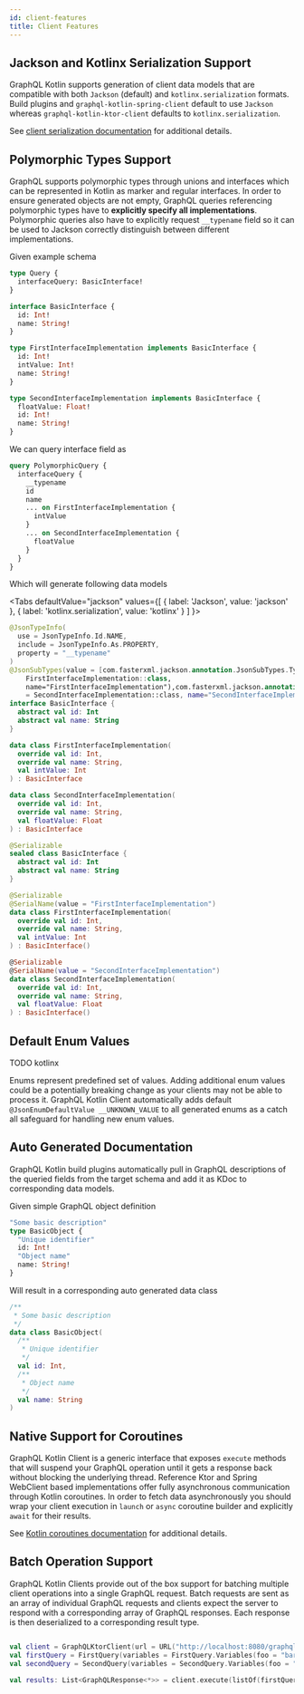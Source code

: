 ```yaml
---
id: client-features
title: Client Features
---
```



## Jackson and Kotlinx Serialization Support

GraphQL Kotlin supports generation of client data models that are compatible with both `Jackson` (default) and `kotlinx.serialization`
formats. Build plugins and `graphql-kotlin-spring-client` default to use `Jackson` whereas `graphql-kotlin-ktor-client`
defaults to `kotlinx.serialization`.

See [client serialization documentation](./client-serialization.mdx) for additional details.

## Polymorphic Types Support

GraphQL supports polymorphic types through unions and interfaces which can be represented in Kotlin as marker and
regular interfaces. In order to ensure generated objects are not empty, GraphQL queries referencing polymorphic types
have to **explicitly specify all implementations**. Polymorphic queries also have to explicitly request `__typename`
field so it can be used to Jackson correctly distinguish between different implementations.

Given example schema

```graphql
type Query {
  interfaceQuery: BasicInterface!
}

interface BasicInterface {
  id: Int!
  name: String!
}

type FirstInterfaceImplementation implements BasicInterface {
  id: Int!
  intValue: Int!
  name: String!
}

type SecondInterfaceImplementation implements BasicInterface {
  floatValue: Float!
  id: Int!
  name: String!
}
```

We can query interface field as

```graphql
query PolymorphicQuery {
  interfaceQuery {
    __typename
    id
    name
    ... on FirstInterfaceImplementation {
      intValue
    }
    ... on SecondInterfaceImplementation {
      floatValue
    }
  }
}
```

Which will generate following data models

<Tabs
  defaultValue="jackson"
  values={[
    { label: 'Jackson', value: 'jackson' },
    { label: 'kotlinx.serialization', value: 'kotlinx' }
  ]
}>

<TabItem value="jackson">

```kotlin
@JsonTypeInfo(
  use = JsonTypeInfo.Id.NAME,
  include = JsonTypeInfo.As.PROPERTY,
  property = "__typename"
)
@JsonSubTypes(value = [com.fasterxml.jackson.annotation.JsonSubTypes.Type(value =
    FirstInterfaceImplementation::class,
    name="FirstInterfaceImplementation"),com.fasterxml.jackson.annotation.JsonSubTypes.Type(value
    = SecondInterfaceImplementation::class, name="SecondInterfaceImplementation")])
interface BasicInterface {
  abstract val id: Int
  abstract val name: String
}

data class FirstInterfaceImplementation(
  override val id: Int,
  override val name: String,
  val intValue: Int
) : BasicInterface

data class SecondInterfaceImplementation(
  override val id: Int,
  override val name: String,
  val floatValue: Float
) : BasicInterface
```

</TabItem>
<TabItem value="kotlinx">

```kotlin
@Serializable
sealed class BasicInterface {
  abstract val id: Int
  abstract val name: String
}

@Serializable
@SerialName(value = "FirstInterfaceImplementation")
data class FirstInterfaceImplementation(
  override val id: Int,
  override val name: String,
  val intValue: Int
) : BasicInterface()

@Serializable
@SerialName(value = "SecondInterfaceImplementation")
data class SecondInterfaceImplementation(
  override val id: Int,
  override val name: String,
  val floatValue: Float
) : BasicInterface()
```

</TabItem>
</Tabs>

## Default Enum Values

TODO kotlinx

Enums represent predefined set of values. Adding additional enum values could be a potentially breaking change as your
clients may not be able to process it. GraphQL Kotlin Client automatically adds default `@JsonEnumDefaultValue __UNKNOWN_VALUE`
to all generated enums as a catch all safeguard for handling new enum values.

## Auto Generated Documentation

GraphQL Kotlin build plugins automatically pull in GraphQL descriptions of the queried fields from the target schema and
add it as KDoc to corresponding data models.

Given simple GraphQL object definition

```graphql
"Some basic description"
type BasicObject {
  "Unique identifier"
  id: Int!
  "Object name"
  name: String!
}
```

Will result in a corresponding auto generated data class

```kotlin
/**
 * Some basic description
 */
data class BasicObject(
  /**
   * Unique identifier
   */
  val id: Int,
  /**
   * Object name
   */
  val name: String
)
```

## Native Support for Coroutines

GraphQL Kotlin Client is a generic interface that exposes `execute` methods that will suspend your GraphQL operation until
it gets a response back without blocking the underlying thread. Reference Ktor and Spring WebClient based implementations
offer fully asynchronous communication through Kotlin coroutines. In order to fetch data asynchronously you should wrap
your client execution in `launch` or `async` coroutine builder and explicitly `await` for their results.

See [Kotlin coroutines documentation](https://kotlinlang.org/docs/reference/coroutines-overview.html) for additional details.

## Batch Operation Support

GraphQL Kotlin Clients provide out of the box support for batching multiple client operations into a single GraphQL request.
Batch requests are sent as an array of individual GraphQL requests and clients expect the server to respond with a corresponding
array of GraphQL responses. Each response is then deserialized to a corresponding result type.

```kotlin

val client = GraphQLKtorClient(url = URL("http://localhost:8080/graphql"))
val firstQuery = FirstQuery(variables = FirstQuery.Variables(foo = "bar"))
val secondQuery = SecondQuery(variables = SecondQuery.Variables(foo = "baz"))

val results: List<GraphQLResponse<*>> = client.execute(listOf(firstQuery, secondQuery))

```
